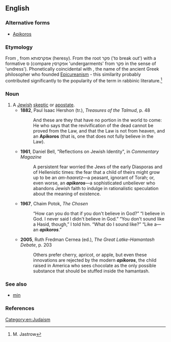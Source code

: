 ==English==

===Alternative forms===
* [[Apikoros]]

===Etymology===
From {{etyl|he}} {{term|אפיקורס|אֶפִּיקוֹרוֹס|heretic|tr='eppiqóros|sc=Hebr}}, from אפקרסותא (heresy).  From the root פקר ('to break out') with a formative ס (compare אפקרסין 'undergarments' from פקר in the sense of 'undress').  Phonetically coincidental with {{etyl|grc}} {{term|᾽Επίκουρος||[[Epicurus]]|tr=Epíkouros|sc=polytonic}}, the name of the ancient Greek philosopher who founded [[Epicureanism]] - this similarity probably contributed significantly to the popularity of the term in rabbinic literature.<ref>M. Jastrow</ref>

===Noun===
{{en-noun|pl=apikorsim}}

# A [[Jewish]] [[skeptic]] or [[apostate]].
#* '''1882''', Paul Isaac Hershon (tr.), ''Treasures of the Talmud'', p. 48
#*: And these are they that have no portion in the world to come: He who says that the revivification of the dead cannot be proved from the Law, and that the Law is not from heaven, and an '''Apikoros''' (that is, one that does not fully believe in the Law).
#* '''1961''', Daniel Bell, "Reflections on Jewish Identity", in ''Commentary Magazine''
#*: A persistent fear worried the Jews of the early Diasporas and of Hellenistic times: the fear that a child of theirs might grow up to be an ''am-haaretz''—a peasant, ignorant of Torah; or, even worse, an '''''apikoros'''''—a sophisticated unbeliever who abandons Jewish faith to indulge in rationalistic speculation about the meaning of existence.
#* '''1967''', Chaim Potok, ''The Chosen''
#*: “How can you do that if you don't believe in God?” “I believe in God. I never said I didn't believe in God.” “You don't sound like a Hasid, though,” I told him. “What do I sound like?” “Like a—an '''''apikoros'''''.”
#* '''2005''', Ruth Fredman Cernea (ed.), ''The Great Latke-Hamantash Debate'', p. 203
#*: Others prefer cherry, apricot, or apple, but even these innovations are rejected by the modern '''''apikoros''''', the child raised in America who sees chocolate as the only possible substance that should be stuffed inside the hamantash.

===See also===
* [[min]]

===References===
<references/>

[[Category:en:Judaism]]